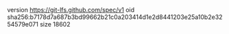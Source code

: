 version https://git-lfs.github.com/spec/v1
oid sha256:b7178d7a687b3bd99662b21c0a203414d1e2d8441203e25a10b2e3254579e071
size 18602
